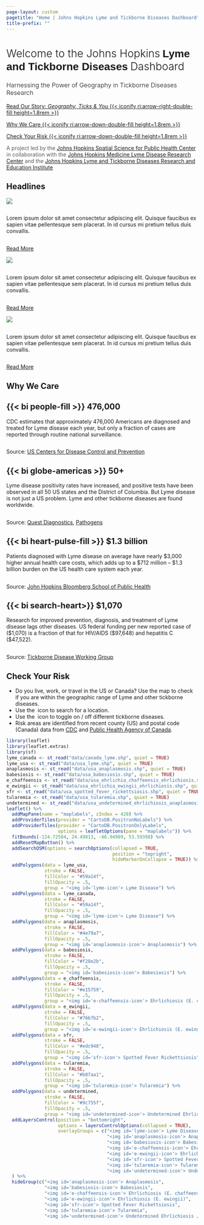 ```yaml
---
page-layout: custom
pagetitle: "Home | Johns Hopkins Lyme and Tickborne Diseases Dashboard"
title-prefix: ""
---
```


:::::::::::: {#home-hero .container-fluid}
::::::::::: container
:::::::::: {.grid style="gap:0;"}
:::::: g-col-12
<h1>[Welcome to the Johns Hopkins]{style="font-weight:300;"} [Lyme and Tickborne Diseases]{style="color:var(--bud-green);font-family:'proxima-nova', sans-serif;"} [Dashboard]{style="font-weight:300;"}</h1>

<h3>[Harnessing the Power of Geography in Tickborne Diseases Research]{style="font-weight:300;"}</h3>

::: {#story-btn .button}
[Read Our Story: *Geography, Ticks & You* {{< iconify ri:arrow-right-double-fill height=1.8rem >}}](/geography-ticks-and-you.html)
:::

::: {#care-btn .button}
[Why We Care {{< iconify ri:arrow-down-double-fill height=1.8rem >}}](#why-we-care)
:::

::: {#risk-btn .button}
[Check Your Risk {{< iconify ri:arrow-down-double-fill height=1.8rem >}}](#check-your-risk)
:::
::::::

::: {.g-col-lg-3 .g-col-sm-0}
:::

::: {#project-desc .g-col-lg-6 .g-col-sm-12}
[A project led by the]{style="opacity:.7;"} [Johns Hopkins Spatial Science for Public Health Center](https://publichealth.jhu.edu/spatial-science-for-public-health-center){target="_blank"} [in collaboration with the]{style="opacity:.7;"}  [Johns Hopkins Medicine Lyme Disease Research Center](https://www.hopkinslyme.org/){target="_blank"} [and the]{style="opacity:.7;"} [Johns Hopkins Lyme and Tickborne Diseases Research and Education Institute](https://publichealth.jhu.edu/lyme-and-tickborne-diseases-institute){target="_blank"}
:::

::: {.g-col-lg-3 .g-col-sm-0}
:::
::::::::::
:::::::::::
::::::::::::

:::::::::: {#home-headlines .container-fluid}
::::::::: container
:::: grid
::: g-col-12
<h2>Headlines</h2>
:::
::::

:::::: {#headlines-grid .grid}
::: {#headlines-1 .g-col-lg-4 .g-col-md-4 .g-col-sm-12}
![](images/default-placeholder-300x200.png)

<p style="margin-top:1.8rem;">

Lorem ipsum dolor sit amet consectetur adipiscing elit. Quisque faucibus ex sapien vitae pellentesque sem placerat. In id cursus mi pretium tellus duis convallis.

</p>

<p style="margin-top:1.8rem;">

[Read More](){target="_blank"}

</p>
:::

::: {#headlines-2 .g-col-lg-4 .g-col-md-4 .g-col-sm-12}
![](images/default-placeholder-300x200.png)

<p style="margin-top:1.8rem;">

Lorem ipsum dolor sit amet consectetur adipiscing elit. Quisque faucibus ex sapien vitae pellentesque sem placerat. In id cursus mi pretium tellus duis convallis.

</p>

<p style="margin-top:1.8rem;">

[Read More](){target="_blank"}

</p>
:::

::: {#headlines-3 .g-col-lg-4 .g-col-md-4 .g-col-sm-12}
![](images/default-placeholder-300x200.png)

<p style="margin-top:1.8rem;">

Lorem ipsum dolor sit amet consectetur adipiscing elit. Quisque faucibus ex sapien vitae pellentesque sem placerat. In id cursus mi pretium tellus duis convallis.

</p>

<p style="margin-top:1.8rem;">

[Read More](){target="_blank"}

</p>
:::
::::::
:::::::::
::::::::::

:::::::::::::::::: {#home-care .container-fluid}
::::::::::::::::: container
:::::::::::::::: grid
::: g-col-12
<h2><a name="why-we-care">Why We Care</a></h2>
:::

::::: {#care-callout-1 .g-col-lg-6 .g-col-md-6 .g-col-sm-12}
:::: {.callout-tip icon="false"}
## {{< bi people-fill >}} 476,000

CDC estimates that approximately 476,000 Americans are diagnosed and treated for Lyme disease each year, but only a fraction of cases are reported through routine national surveillance.

<p style="margin-top:1.8rem;">

Source: [US Centers for Disease Control and Prevention](https://www.cdc.gov/lyme/data-research/facts-stats/index.html){target="_blank"}

::: flower-1
:::

</p>
::::
:::::

::::: {#care-callout-2 .g-col-lg-6 .g-col-md-6 .g-col-sm-12}
:::: {.callout-tip icon="false"}
## {{< bi globe-americas >}} 50+

Lyme disease positivity rates have increased, and positive tests have been observed in all 50 US states and the District of Columbia. But Lyme disease is not just a US problem. Lyme and other tickborne diseases are found worldwide.

<p style="margin-top:1.8rem;">

Source: [Quest Diagnostics](https://doi.org/10.1093/ajcp/aqz030){target="_blank"}, [Pathogens](https://doi.org/10.3390/pathogens12101258){target="_blank"}

::: flower-2
:::

</p>
::::
:::::

::::: {#care-callout-3 .g-col-lg-6 .g-col-md-6 .g-col-sm-12}
:::: {.callout-tip icon="false"}
## {{< bi heart-pulse-fill >}} \$1.3 billion

Patients diagnosed with Lyme disease on average have nearly \$3,000 higher annual health care costs, which adds up to a \$712 million – \$1.3 billion burden on the US health care system each year.

<p style="margin-top:1.8rem;">

Source: [John Hopkins Bloomberg School of Public Health](https://doi.org/10.1371/journal.pone.0116767){target="_blank"}

::: flower-3
:::

</p>
::::
:::::

::::: {#care-callout-4 .g-col-lg-6 .g-col-md-6 .g-col-sm-12}
:::: {.callout-tip icon="false"}
## {{< bi search-heart>}} \$1,070

Research for improved prevention, diagnosis, and treatment of Lyme disease lags other diseases. US federal funding per new reported case of (\$1,070) is a fraction of that for HIV/AIDS (\$97,648) and hepatitis C (\$47,522).

<p style="margin-top:1.8rem;">

Source: [Tickborne Disease Working Group](https://www.hhs.gov/sites/default/files/tbdwg-report-to-congress-2018.pdf){target="_blank"}

::: flower-4
:::

</p>
::::
:::::
::::::::::::::::
:::::::::::::::::
::::::::::::::::::

:::::: {#home-risk .container-fluid}
::::: container
:::: grid
::: {#risk-text .g-col-lg-6 .g-col-sm-12}
<h2><a name="check-your-risk">Check Your Risk</a></h2>

<ul>

<li>Do you live, work, or travel in the US or Canada? Use the map to check if you are within the geographic range of Lyme and other tickborne diseases.</li>

<li>Use the <img id="search-icon"/> icon to search for a location.</li>

<li>Use the <img id="layers-icon"/> icon to toggle on / off different tickborne diseases.</li>

<li>Risk areas are identified from recent county (US) and postal code (Canada) data from [CDC](https://www.cdc.gov/ticks/data-research/facts-stats/geographic-distribution-of-tickborne-disease-cases.html){target="_blank"} and [Public Health Agency of Canada](https://www.canada.ca/en/public-health/services/diseases/lyme-disease/surveillance-lyme-disease.html#a4){target="_blank"}.</li>

</ul>
:::
::: {#risk-map .g-col-lg-6 .g-col-sm-12}
```r
library(leaflet)
library(leaflet.extras)
library(sf)
lyme_canada <- st_read("data/canada_lyme.shp", quiet = TRUE)
lyme_usa <- st_read("data/usa_lyme.shp", quiet = TRUE)
anaplasmosis <- st_read("data/usa_anaplasmosis.shp", quiet = TRUE)
babesiosis <- st_read("data/usa_babesiosis.shp", quiet = TRUE)
e_chaffeensis <- st_read("data/usa_ehrlichia_chaffeensis_ehrlichiosis.shp", quiet = TRUE)
e_ewingii <- st_read("data/usa_ehrlichia_ewingii_ehrlichiosis.shp", quiet = TRUE)
sfr <- st_read("data/usa_spotted_fever_rickettsiosis.shp", quiet = TRUE)
tularemia <- st_read("data/usa_tularemia.shp", quiet = TRUE)
undetermined <- st_read("data/usa_undetermined_ehrlichiosis_anaplasmosis.shp", quiet = TRUE)
leaflet() %>%
  addMapPane(name = "maplabels", zIndex = 420) %>%
  addProviderTiles(provider = "CartoDB.PositronNoLabels") %>%
  addProviderTiles(provider = "CartoDB.PositronOnlyLabels",
                   options = leafletOptions(pane = "maplabels")) %>%
  fitBounds(-124.72584, 24.49813, -66.94989, 53.59398) %>%
  addResetMapButton() %>%
  addSearchOSM(options = searchOptions(collapsed = TRUE,
                                       position = "topright",
                                       hideMarkerOnCollapse = TRUE)) %>%
  addPolygons(data = lyme_usa,
              stroke = FALSE,
              fillColor = "#59a14f",
              fillOpacity = .5,
              group = "<img id='lyme-icon'> Lyme Disease") %>%
  addPolygons(data = lyme_canada,
              stroke = FALSE,
              fillColor = "#59a14f",
              fillOpacity = .5,
              group = "<img id='lyme-icon'> Lyme Disease") %>%
  addPolygons(data = anaplasmosis,
              stroke = FALSE,
              fillColor = "#4e79a7",
              fillOpacity = .5,
              group = "<img id='anaplasmosis-icon'> Anaplasmosis") %>%
  addPolygons(data = babesiosis,
              stroke = FALSE,
              fillColor = "#f28e2b",
              fillOpacity = .5,
              group = "<img id='babesiosis-icon'> Babesiosis") %>%
  addPolygons(data = e_chaffeensis,
              stroke = FALSE,
              fillColor = "#e15759",
              fillOpacity = .5,
              group = "<img id='e-chaffeensis-icon'> Ehrlichiosis (E. chaffeensis)") %>%
  addPolygons(data = e_ewingii,
              stroke = FALSE,
              fillColor = "#76b7b2",
              fillOpacity = .5,
              group = "<img id='e-ewingii-icon'> Ehrlichiosis (E. ewingii)") %>%
  addPolygons(data = sfr,
              stroke = FALSE,
              fillColor = "#edc948",
              fillOpacity = .5,
              group = "<img id='sfr-icon'> Spotted Fever Rickettsiosis") %>%
  addPolygons(data = tularemia,
              stroke = FALSE,
              fillColor = "#b07aa1",
              fillOpacity = .5,
              group = "<img id='tularemia-icon'> Tularemia") %>%
  addPolygons(data = undetermined,
              stroke = FALSE,
              fillColor = "#9c755f",
              fillOpacity = .5,
              group = "<img id='undetermined-icon'> Undetermined Ehrlichiosis / Anaplasmosis") %>%
  addLayersControl(position = "bottomright",
                   options = layersControlOptions(collapsed = TRUE),
                   overlayGroups = c("<img id='lyme-icon'> Lyme Disease",
                                     "<img id='anaplasmosis-icon'> Anaplasmosis",
                                     "<img id='babesiosis-icon'> Babesiosis",
                                     "<img id='e-chaffeensis-icon'> Ehrlichiosis (E. chaffeensis)",
                                     "<img id='e-ewingii-icon'> Ehrlichiosis (E. ewingii)",
                                     "<img id='sfr-icon'> Spotted Fever Rickettsiosis",
                                     "<img id='tularemia-icon'> Tularemia",
                                     "<img id='undetermined-icon'> Undetermined Ehrlichiosis / Anaplasmosis")
  ) %>%
  hideGroup(c("<img id='anaplasmosis-icon'> Anaplasmosis",
              "<img id='babesiosis-icon'> Babesiosis",
              "<img id='e-chaffeensis-icon'> Ehrlichiosis (E. chaffeensis)",
              "<img id='e-ewingii-icon'> Ehrlichiosis (E. ewingii)",
              "<img id='sfr-icon'> Spotted Fever Rickettsiosis",
              "<img id='tularemia-icon'> Tularemia",
              "<img id='undetermined-icon'> Undetermined Ehrlichiosis / Anaplasmosis"))
```
:::
::::
:::::
::::::
